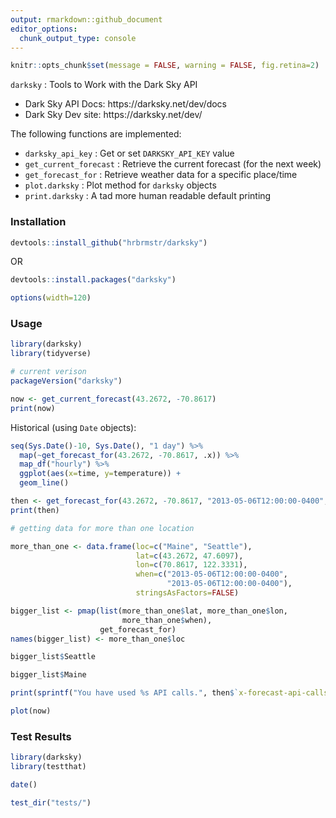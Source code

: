 ```yaml
---
output: rmarkdown::github_document
editor_options: 
  chunk_output_type: console
---
```

```r
knitr::opts_chunk$set(message = FALSE, warning = FALSE, fig.retina=2)
```
<!-- [![Project Status: Active - The project has reached a stable, usable state and is being actively developed.](http://www.repostatus.org/badges/0.1.0/active.svg)](http://www.repostatus.org/#active)  -->
<!-- [![Coverage Status](https://img.shields.io/codecov/c/github/hrbrmstr/darksky/master.svg)](https://codecov.io/github/hrbrmstr/darksky?branch=master) -->
<!-- [![Build Status](https://travis-ci.org/hrbrmstr/darksky.svg?branch=master)](https://travis-ci.org/hrbrmstr/darksky) -->
<!-- [![Build status](https://ci.appveyor.com/api/projects/status/gq0uxmae9ii64g6q?svg=true)](https://ci.appveyor.com/project/hrbrmstr/darksky) -->
<!-- [![CRAN_Status_Badge](http://www.r-pkg.org/badges/version/darksky)](https://cran.r-project.org/package=darksky) -->
<!-- ![downloads](http://cranlogs.r-pkg.org/badges/grand-total/darksky) -->

`darksky` : Tools to Work with the Dark Sky API

- Dark Sky API Docs: https://darksky.net/dev/docs
- Dark Sky Dev site: https://darksky.net/dev/

The following functions are implemented:

- `darksky_api_key` :	Get or set `DARKSKY_API_KEY` value
- `get_current_forecast` : Retrieve the current forecast (for the next week)
- `get_forecast_for` : Retrieve weather data for a specific place/time
- `plot.darksky` : Plot method for `darksky` objects
- `print.darksky` : A tad more human readable default printing

### Installation

```r
devtools::install_github("hrbrmstr/darksky")
```

OR

```r
devtools::install.packages("darksky")
```

```r
options(width=120)
```

### Usage

```r
library(darksky)
library(tidyverse)

# current verison
packageVersion("darksky")

now <- get_current_forecast(43.2672, -70.8617)
print(now)
```

Historical (using `Date` objects):

```r
seq(Sys.Date()-10, Sys.Date(), "1 day") %>% 
  map(~get_forecast_for(43.2672, -70.8617, .x)) %>% 
  map_df("hourly") %>% 
  ggplot(aes(x=time, y=temperature)) +
  geom_line()
```

```r
then <- get_forecast_for(43.2672, -70.8617, "2013-05-06T12:00:00-0400", add_headers=TRUE)
print(then)

# getting data for more than one location

more_than_one <- data.frame(loc=c("Maine", "Seattle"),
                            lat=c(43.2672, 47.6097),
                            lon=c(70.8617, 122.3331),
                            when=c("2013-05-06T12:00:00-0400",
                                   "2013-05-06T12:00:00-0400"),
                            stringsAsFactors=FALSE)

bigger_list <- pmap(list(more_than_one$lat, more_than_one$lon,
                         more_than_one$when),
                    get_forecast_for)
names(bigger_list) <- more_than_one$loc

bigger_list$Seattle

bigger_list$Maine

print(sprintf("You have used %s API calls.", then$`x-forecast-api-calls`))

plot(now)
```

### Test Results

```r
library(darksky)
library(testthat)

date()

test_dir("tests/")
```

